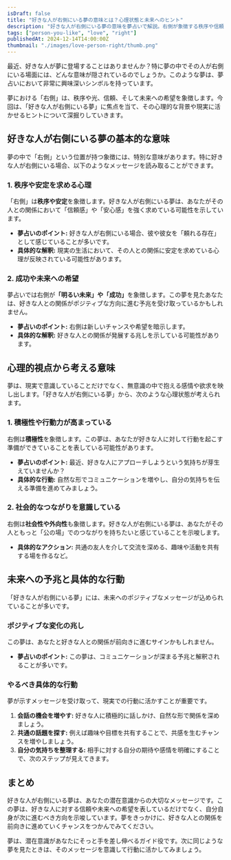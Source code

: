```yaml
---
isDraft: false
title: "好きな人が右側にいる夢の意味とは？心理状態と未来へのヒント"
description: "好きな人が右側にいる夢の意味を夢占いで解説。右側が象徴する秩序や信頼、そして未来の展望を心理学と合わせて深く紐解きます。"
tags: ["person-you-like", "love", "right"]
publishedAt: 2024-12-14T14:00:00Z
thumbnail: "./images/love-person-right/thumb.png"
---
```


最近、好きな人が夢に登場することはありませんか？特に夢の中でその人が右側にいる場面には、どんな意味が隠されているのでしょうか。このような夢は、夢占いにおいて非常に興味深いシンボルを持っています。

夢における「右側」は、秩序や光、信頼、そして未来への希望を象徴します。今回は、「好きな人が右側にいる夢」に焦点を当て、その心理的な背景や現実に活かせるヒントについて深掘りしていきます。

<TableOfContents />

## 好きな人が右側にいる夢の基本的な意味

夢の中で「右側」という位置が持つ象徴には、特別な意味があります。特に好きな人が右側にいる場合、以下のようなメッセージを読み取ることができます。

### 1. 秩序や安定を求める心理

「右側」は**秩序や安定**を象徴します。好きな人が右側にいる夢は、あなたがその人との関係において「信頼感」や「安心感」を強く求めている可能性を示しています。

- <strong>夢占いのポイント:</strong> 好きな人が右側にいる場合、彼や彼女を「頼れる存在」として感じていることが多いです。
- <strong>具体的な解釈:</strong> 現実の生活において、その人との関係に安定を求めている心理が反映されている可能性があります。

### 2. 成功や未来への希望

夢占いでは右側が<strong>「明るい未来」や「成功」</strong>を象徴します。この夢を見たあなたは、好きな人との関係がポジティブな方向に進む予兆を受け取っているかもしれません。

- <strong>夢占いのポイント:</strong> 右側は新しいチャンスや希望を暗示します。
- <strong>具体的な解釈:</strong> 好きな人との関係が発展する兆しを示している可能性があります。

## 心理的視点から考える意味

夢は、現実で意識していることだけでなく、無意識の中で抱える感情や欲求を映し出します。「好きな人が右側にいる夢」から、次のような心理状態が考えられます。

### 1. 積極性や行動力が高まっている

右側は<strong>積極性</strong>を象徴します。この夢は、あなたが好きな人に対して行動を起こす準備ができていることを表している可能性があります。

- <strong>夢占いのポイント:</strong> 最近、好きな人にアプローチしようという気持ちが芽生えていませんか？
- <strong>具体的な行動:</strong> 自然な形でコミュニケーションを増やし、自分の気持ちを伝える準備を進めてみましょう。

### 2. 社会的なつながりを意識している

右側は<strong>社会性や外向性</strong>も象徴します。好きな人が右側にいる夢は、あなたがその人ともっと「公の場」でのつながりを持ちたいと感じていることを示唆します。

- <strong>具体的なアクション:</strong> 共通の友人を介して交流を深める、趣味や活動を共有する場を作るなど。

## 未来への予兆と具体的な行動

「好きな人が右側にいる夢」には、未来へのポジティブなメッセージが込められていることが多いです。

### ポジティブな変化の兆し

この夢は、あなたと好きな人との関係が前向きに進むサインかもしれません。

- <strong>夢占いのポイント:</strong> この夢は、コミュニケーションが深まる予兆と解釈されることが多いです。

### やるべき具体的な行動

夢が示すメッセージを受け取って、現実での行動に活かすことが重要です。

1. <strong>会話の機会を増やす:</strong> 好きな人に積極的に話しかけ、自然な形で関係を深めましょう。
2. <strong>共通の話題を探す:</strong> 例えば趣味や目標を共有することで、共感を生むチャンスを増やしましょう。
3. <strong>自分の気持ちを整理する:</strong> 相手に対する自分の期待や感情を明確にすることで、次のステップが見えてきます。

## まとめ

好きな人が右側にいる夢は、あなたの潜在意識からの大切なメッセージです。この夢は、好きな人に対する信頼や未来への希望を表しているだけでなく、自分自身が次に進むべき方向を示唆しています。夢をきっかけに、好きな人との関係を前向きに進めていくチャンスをつかんでみてください。

夢は、潜在意識があなたにそっと手を差し伸べるガイド役です。次に同じような夢を見たときは、そのメッセージを意識して行動に活かしてみましょう。

